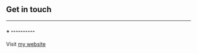 ## Get in touch

-------------------

#### + ----------

Visit [my website](https://tomaszkarny.netlify.app)
